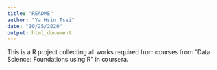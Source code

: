 ```yaml
---
title: "README"
author: "Ya Hsin Tsai"
date: "10/25/2020"
output: html_document
---
```


This is a R project collecting all works required from courses from "Data Science: Foundations using R" in coursera.